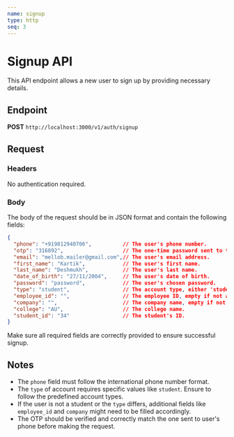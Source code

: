 ```yaml
---
name: signup
type: http
seq: 3
---
```


# Signup API

This API endpoint allows a new user to sign up by providing necessary details.

## Endpoint

**POST** `http://localhost:3000/v1/auth/signup`

## Request

### Headers

No authentication required.

### Body

The body of the request should be in JSON format and contain the following fields:

```json
{
  "phone": "+919812940706",          // The user's phone number.
  "otp": "316892",                   // The one-time password sent to the user's phone.
  "email": "mellob.mailer@gmail.com",// The user's email address.
  "first_name": "Kartik",            // The user's first name.
  "last_name": "Deshmukh",           // The user's last name.
  "date_of_birth": "27/11/2004",     // The user's date of birth.
  "password": "password",            // The user's chosen password.
  "type": "student",                 // The account type, either 'student' or other types.
  "employee_id": "",                 // The employee ID, empty if not applicable.
  "company": "",                     // The company name, empty if not applicable.
  "college": "AU",                   // The college name.
  "student_id": "34"                 // The student's ID.
}
```

Make sure all required fields are correctly provided to ensure successful signup.

## Notes

- The `phone` field must follow the international phone number format.
- The `type` of account requires specific values like `student`. Ensure to follow the predefined account types.
- If the user is not a student or the `type` differs, additional fields like `employee_id` and `company` might need to be filled accordingly.
- The OTP should be verified and correctly match the one sent to user's phone before making the request.